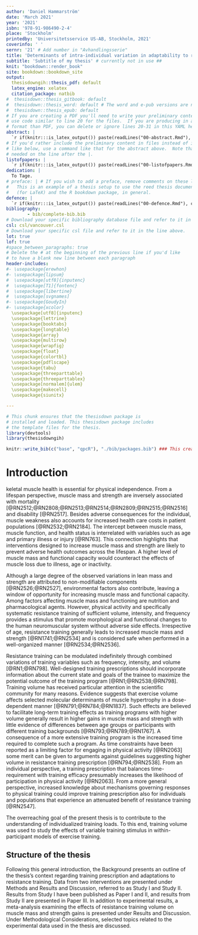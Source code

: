 ```yaml
---
author: 'Daniel Hammarström'
date: 'March 2021'
year: '2021'
isbn: '978-91-986490-2-4'
place: 'Stockholm'
printedby: 'Universitetsservice US-AB, Stockholm, 2021'
coverinfo: ' '
sernr: '21' # Add number in "Avhandlingsserie" 
title: 'Determinants of intra-individual variation in adaptability to resistance training of different volumes'
subtitle: 'Subtitle of my thesis' # currently not in use ##
knit: "bookdown::render_book"
site: bookdown::bookdown_site
output: 
  thesisdowngih::thesis_pdf: default
  latex_engine: xelatex
  citation_package: natbib
#  thesisdown::thesis_gitbook: default
#  thesisdown::thesis_word: default # The word and e-pub versions are not tested.
#  thesisdown::thesis_epub: default
# If you are creating a PDF you'll need to write your preliminary content here or
# use code similar to line 20 for the files.  If you are producing in a different
# format than PDF, you can delete or ignore lines 20-31 in this YAML header.
abstract: |
  `r if(knitr:::is_latex_output()) paste(readLines("00-abstract.Rmd"), collapse = '\n  ')`
# If you'd rather include the preliminary content in files instead of inline
# like below, use a command like that for the abstract above.  Note that a tab is 
# needed on the line after the |.
listofpapers: |
  `r if(knitr:::is_latex_output()) paste(readLines("00-listofpapers.Rmd"), collapse = '\n  ')`
dedication: |
  To Tage. 
# preface: | # If you wish to add a preface, remove comments on these lines
#   This is an example of a thesis setup to use the reed thesis document class
#   (for LaTeX) and the R bookdown package, in general.
defence: |
  `r if(knitr:::is_latex_output()) paste(readLines("00-defence.Rmd"), collapse = '\n  ')`
bibliography: 
        - bib/complete-bib.bib
# Download your specific bibliography database file and refer to it in the line above.
csl: csl/vancouver.csl
# Download your specific csl file and refer to it in the line above.
lot: true
lof: true
#space_between_paragraphs: true
# Delete the # at the beginning of the previous line if you'd like
# to have a blank new line between each paragraph
header-includes:
#- \usepackage{erewhon}
#- \usepackage{lipsum}
#  \usepackage[utf8]{inputenc}
#  \usepackage[T1]{fontenc}
#  \usepackage{libertine}
#  \usepackage[svgnames]
#- \usepackage{GoudyIn}
#- \usepackage{xcolor}
  \usepackage[utf8]{inputenc}
  \usepackage{lettrine}
  \usepackage{booktabs}
  \usepackage{longtable}
  \usepackage{array}
  \usepackage{multirow}
  \usepackage{wrapfig}
  \usepackage{float}
  \usepackage{colortbl}
  \usepackage{pdflscape}
  \usepackage{tabu}
  \usepackage{threeparttable}
  \usepackage{threeparttablex}
  \usepackage[normalem]{ulem}
  \usepackage{makecell}
  \usepackage{siunitx}

---
```



<!--
Above is the YAML (YAML Ain't Markup Language) header that includes a lot of metadata used to produce the document.  Be careful with spacing in this header!

If you'd prefer to not include a Dedication, for example, simply delete lines 27 and 28 above or add a # before them to comment them out.  If you have other LaTeX packages you would like to include, delete the # before header-includes and list the packages after hyphens on new lines.

If you'd like to include a comment that won't be produced in your resulting file enclose it in a block like this.
-->


```r
# This chunk ensures that the thesisdown package is
# installed and loaded. This thesisdown package includes
# the template files for the thesis.
library(devtools)
library(thesisdowngih)
```


```r
knitr::write_bib(c("base", "qpcR"), "./bib/packages.bib") ### This creates a bibfile for R packages
```

\setcounter{DefaultLines}{3}


# Introduction
\lettrine{S}keletal muscle health is essential for physical independence. From a lifespan perspective, muscle mass and strength are inversely associated with mortality
[@RN2512;@RN2808;@RN2513;@RN2514;@RN2809;@RN2515;@RN2516]
<!--[@RN2512; Ran 2018 Low muscle strength was independently associated with all cause mortality @RN2808;<!-- Muscular strength and mortality meta analysis higher levels of strength lower risk of death @RN2513;<!-- Fukasawa 2016 81 hemodialysis patients, low thigh muscle mass associated with all cause and cv mortality@RN2514;<!-- Miyake 2019 Low muscle mass associated with ACM in type 2 diabetes, SMI = appendicular skeletal muscle mass kg / height m^2
@RN2809;<!-- Ruiz n ~ 8000, strength inversely related to all cause and cancer  mortality in men @RN2515;<!-- Szulc 2010 715 men Loss of appendicular muscle mass predicts all cause mortality in elderly @RN2516]<!-- Abramowitz 2018 Higher ASMI was independently associated with lower mortality -->
and disability
[@RN2517].<!-- Janssen 2002 Low muscle mass associated with disabilities -->
Besides adverse consequences for the individual, muscle weakness also accounts for increased health care costs in patient populations
[@RN2532;@RN2184].<!-- Sousa 2016 --> <!-- Pinedo-Villanuev Excess health care costs associated with muscle weakness was estimated to 1.3 billion punds in UK in population above 70 yrs   -->
The intercept between muscle mass, muscle function, and health status is interrelated with variables such as age and primary illness or injury
[@RN763].<!-- Wolfe 2006 amino acid availability in acute illness and injury, link between metabolic functioning of mm.-->
This connection highlights that interventions designed to increase muscle mass and strength are likely to prevent adverse health outcomes across the lifespan. A higher level of muscle mass and functional capacity would counteract the effects of muscle loss due to illness, age or inactivity.

Although a large degree of the observed variations in lean mass and strength are attributed to non-modifiable components 
[@RN2526;@RN2527], <!-- Arden genetic factors explain leg extensor strength (60%), lean body mass (52%) and grip strength (36%) --><!-- Roth review, > 50% genetic component in muscle mass -->
environmental factors also contribute, leaving a window of opportunity for increasing muscle mass and functional capacity. Among factors affecting muscle mass and functioning are nutrition and pharmacological agents. However, physical activity and specifically systematic resistance training of sufficient volume, intensity, and frequency provides a stimulus that promote morphological and functional changes to the human neuromuscular system without adverse side effects. Irrespective of age, resistance training generally leads to increased muscle mass and strength
[@RN1741;@RN2534]<!-- Ahtiainen 2016 pooled analysis including controls   --><!-- Grgic 2020 > 75 of age increase strength and muscle mass relative to control and training is safe -->
and is considered safe when performed in a well-organized manner
[@RN2534;@RN2536].<!-- Grgic safety in elderly --><!-- Faigenbaum 2010 resistance training in young safety -->

Resistance training can be modulated indefinitely through combined variations of training variables such as frequency, intensity, and volume 
[@RN1;@RN798].<!-- ACSM guidelines --><!-- Bird 2005 acute programming variables -->
Well-designed training prescriptions should incorporate information about the current state and goals of the trainee to maximize the potential outcome of the training program
[@RN1;@RN2538;@RN798].<!-- ACSM guidelines --><!-- Feigenbaum consider personal status in programming--><!-- Bird 2005 acute programming variables -->
Training volume has received particular attention in the scientific community for many reasons. Evidence suggests that exercise volume affects selected molecular determinants of muscle hypertrophy in a dose-dependent manner
[@RN791;@RN784;@RN1837].<!-- Burd  --><!-- Terzis 2010 training volume p70 and s6 volume dependent --><!-- Ahtiainen 2015 10 X 10 > 5 X 10 in p70, S6 phospho --> 
Such effects are believed to facilitate long-term training effects as training programs with higher volume generally result in higher gains in muscle mass and strength with little evidence of differences between age groups or participants with different training backgrounds
[@RN793;@RN789;@RN1767].<!-- Krieger 2009 meta on strength, 2-3 set more efficient than 1 set but not 4-6 sets --><!-- Krieger 2010 meta analysis on training volume for hypertrophy, multiple sets more effective than signle set --><!-- Shoenfeld 2016 weekly number of sets related to gains in muscle mass  -->
A consequence of a more extensive training program is the increased time required to complete such a program. As time constraints have been reported as a limiting factor for engaging in physical activity
[@RN2063]<!-- Time constraints limits participation in physical activity -->
some merit can be given to arguments against guidelines suggesting higher volume in resistance training prescription 
[@RN794;@RN2538].<!-- Carpinelli argues that single set programs are as effective as multiple set programs --><!-- Feigenbaum, argues that more volume does not outweigh the time cost -->
From an individual perspective, a training prescription that balances time-requirement with training efficacy presumably increases the likelihood of participation in physical activity
[@RN2063]<!-- Choi time-constrains and expectations of outcomes are related to participation -->.
From a more general perspective, increased knowledge about mechanisms governing responses to physical training could improve training prescription also for individuals and populations that experience an attenuated benefit of resistance training
[@RN2547].<!-- Pickering 2019, non-responders might not exists, changing training prescription could increase efficacy -->

The overreaching goal of the present thesis is to contribute to the understanding of individualized training loads. To this end, training volume was used to study the effects of variable training<!-- Change this? --> stimulus in within-participant models of exercise training.   

## Structure of the thesis
Following this general introduction, the Background presents an outline of the thesis's context regarding training prescription and adaptations to resistance training. Data from two interventions are presented under Methods and Results and Discussion, referred to as Study I and Study II. Results from Study I have been published as Paper I and II, and results from Study II are presented in Paper III. In addition to experimental results, a meta-analysis examining the effects of resistance training volume on muscle mass and strength gains is presented under Results and Discussion. Under Methodological Considerations, selected topics related to the experimental data used in the thesis are discussed. 



